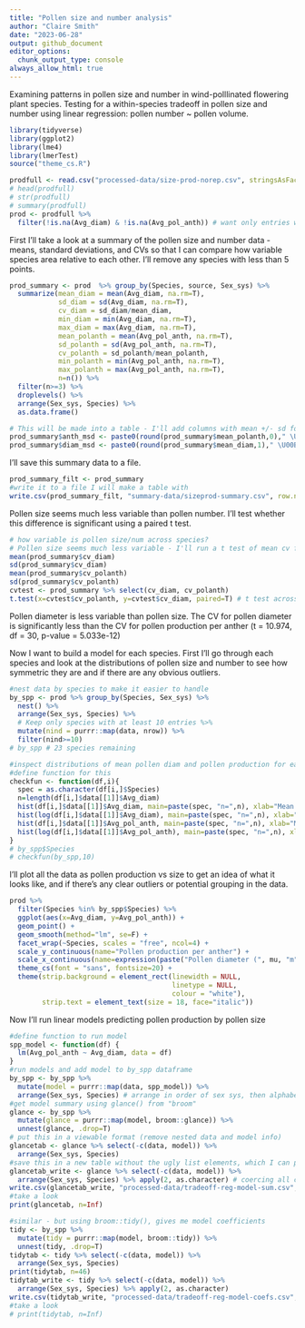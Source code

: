 ```yaml
---
title: "Pollen size and number analysis"
author: "Claire Smith"
date: "2023-06-28"
output: github_document
editor_options: 
  chunk_output_type: console
always_allow_html: true
---
```


Examining patterns in pollen size and number in wind-polllinated flowering plant species. 
Testing for a within-species tradeoff in pollen size and number using linear regression: pollen number ~ pollen volume. 

```r
library(tidyverse)
library(ggplot2)
library(lme4)
library(lmerTest)
source("theme_cs.R")
```

```r
prodfull <- read.csv("processed-data/size-prod-norep.csv", stringsAsFactors = T) # has individual-level pollen size and number data
# head(prodfull)
# str(prodfull)
# summary(prodfull)
prod <- prodfull %>% 
  filter(!is.na(Avg_diam) & !is.na(Avg_pol_anth)) # want only entries with both size and prod values
```

First I'll take a look at a summary of the pollen size and number data - means, standard deviations, and CVs so that I can compare how variable species area relative to each other. I'll remove any species with less than 5 points. 

```r
prod_summary <- prod  %>% group_by(Species, source, Sex_sys) %>% 
  summarize(mean_diam = mean(Avg_diam, na.rm=T), 
            sd_diam = sd(Avg_diam, na.rm=T),
            cv_diam = sd_diam/mean_diam,
            min_diam = min(Avg_diam, na.rm=T),
            max_diam = max(Avg_diam, na.rm=T),
            mean_polanth = mean(Avg_pol_anth, na.rm=T),
            sd_polanth = sd(Avg_pol_anth, na.rm=T),
            cv_polanth = sd_polanth/mean_polanth,
            min_polanth = min(Avg_pol_anth, na.rm=T),
            max_polanth = max(Avg_pol_anth, na.rm=T),
            n=n()) %>%  
  filter(n>=3) %>% 
  droplevels() %>% 
  arrange(Sex_sys, Species) %>% 
  as.data.frame()

# This will be made into a table - I'll add columns with mean +/- sd for that future table
prod_summary$anth_msd <- paste0(round(prod_summary$mean_polanth,0)," \U00B1 ",round(prod_summary$sd_polanth,0))
prod_summary$diam_msd <- paste0(round(prod_summary$mean_diam,1)," \U00B1 ",round(prod_summary$sd_diam,1))
```

I'll save this summary data to a file.

```r
prod_summary_filt <- prod_summary 
#write it to a file I will make a table with 
write.csv(prod_summary_filt, "summary-data/sizeprod-summary.csv", row.names = F, fileEncoding = "UTF-8")
```

Pollen size seems much less variable than pollen number. I'll test whether this difference is significant using a paired t test. 

```r
# how variable is pollen size/num across species? 
# Pollen size seems much less variable - I'll run a t test of mean cv for diameter vs mean cv for pollen per anther to determine if pollen size is significantly less variable than pollen production
mean(prod_summary$cv_diam)
sd(prod_summary$cv_diam)
mean(prod_summary$cv_polanth)
sd(prod_summary$cv_polanth)
cvtest <- prod_summary %>% select(cv_diam, cv_polanth)
t.test(x=cvtest$cv_polanth, y=cvtest$cv_diam, paired=T) # t test across all species
```

Pollen diameter is less variable than pollen size. The CV for pollen diameter is significantly less than the CV for pollen production per anther (t = 10.974, df = 30, p-value = 5.033e-12)

Now I want to build a model for each species. First I'll go through each species and look at the distributions of pollen size and number to see how symmetric they are and if there are any obvious outliers. 

```r
#nest data by species to make it easier to handle
by_spp <- prod %>% group_by(Species, Sex_sys) %>% 
  nest() %>% 
  arrange(Sex_sys, Species) %>% 
  # Keep only species with at least 10 entries %>% 
  mutate(nind = purrr::map(data, nrow)) %>% 
  filter(nind>=10)
# by_spp # 23 species remaining

#inspect distributions of mean pollen diam and pollen production for each species - are they symmetric? any obvious outliers? 
#define function for this
checkfun <- function(df,i){
  spec = as.character(df[i,]$Species)
  n=length(df[i,]$data[[1]]$Avg_diam)
  hist(df[i,]$data[[1]]$Avg_diam, main=paste(spec, "n=",n), xlab="Mean pollen diameter")
  hist(log(df[i,]$data[[1]]$Avg_diam), main=paste(spec, "n=",n), xlab="Log mean pollen diameter")
  hist(df[i,]$data[[1]]$Avg_pol_anth, main=paste(spec, "n=",n), xlab="Mean pollen per anther")
  hist(log(df[i,]$data[[1]]$Avg_pol_anth), main=paste(spec, "n=",n), xlab="Log mean pollen per anther")
}
# by_spp$Species
# checkfun(by_spp,10)
```

I'll plot all the data as pollen production vs size to get an idea of what it looks like, and if there's any clear outliers or potential grouping in the data. 

```r
prod %>% 
  filter(Species %in% by_spp$Species) %>% 
  ggplot(aes(x=Avg_diam, y=Avg_pol_anth)) + 
  geom_point() + 
  geom_smooth(method="lm", se=F) + 
  facet_wrap(~Species, scales = "free", ncol=4) + 
  scale_y_continuous(name="Pollen production per anther") + 
  scale_x_continuous(name=expression(paste("Pollen diameter (", mu, "m",")"))) + 
  theme_cs(font = "sans", fontsize=20) + 
  theme(strip.background = element_rect(linewidth = NULL,
                                        linetype = NULL,
                                        colour = "white"),
        strip.text = element_text(size = 18, face="italic"))
```

Now I'll run linear models predicting pollen production by pollen size

```r
#define function to run model 
spp_model <- function(df) {
  lm(Avg_pol_anth ~ Avg_diam, data = df)
}
#run models and add model to by_spp dataframe
by_spp <- by_spp %>% 
  mutate(model = purrr::map(data, spp_model)) %>% 
  arrange(Sex_sys, Species) # arrange in order of sex sys, then alphabetical
#get model summary using glance() from "broom"
glance <- by_spp %>% 
  mutate(glance = purrr::map(model, broom::glance)) %>% 
  unnest(glance, .drop=T)
# put this in a viewable format (remove nested data and model info)
glancetab <- glance %>% select(-c(data, model)) %>% 
  arrange(Sex_sys, Species)
#save this in a new table without the ugly list elements, which I can print to a file
glancetab_write <- glance %>% select(-c(data, model)) %>% 
  arrange(Sex_sys, Species) %>% apply(2, as.character) # coercing all columns to characters so that I can write this to a file
write.csv(glancetab_write, "processed-data/tradeoff-reg-model-sum.csv", row.names = F)
#take a look
print(glancetab, n=Inf)

#similar - but using broom::tidy(), gives me model coefficients
tidy <- by_spp %>% 
  mutate(tidy = purrr::map(model, broom::tidy)) %>% 
  unnest(tidy, .drop=T)
tidytab <- tidy %>% select(-c(data, model)) %>% 
  arrange(Sex_sys, Species)
print(tidytab, n=46)
tidytab_write <- tidy %>% select(-c(data, model)) %>% 
  arrange(Sex_sys, Species) %>% apply(2, as.character)
write.csv(tidytab_write, "processed-data/tradeoff-reg-model-coefs.csv", row.names = F)
#take a look
# print(tidytab, n=Inf)

```

